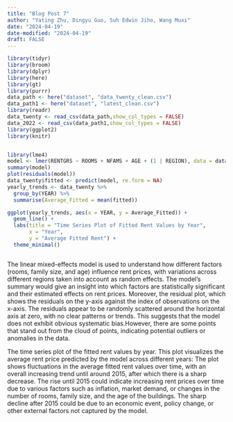 ```yaml
---
title: "Blog Post 7"
author: "Yating Zhu, Dingyu Guo, Suh Edwin Jiho, Wang Muxi"
date: "2024-04-19"
date-modified: "2024-04-19"
draft: FALSE
---
```

```r
library(tidyr)
library(broom)
library(dplyr)
library(here)
library(gt)
library(purrr)
data_path <- here("dataset", "data_twenty_clean.csv")
data_path1 <- here("dataset", "latest_clean.csv")
library(readr)
data_twenty <- read_csv(data_path,show_col_types = FALSE) 
data_2022 <- read_csv(data_path1,show_col_types = FALSE) 
library(ggplot2)
library(knitr)



```

```r
library(lme4)
model <- lmer(RENTGRS ~ ROOMS + NFAMS + AGE + (1 | REGION), data = data_twenty, REML = FALSE)
summary(model)
plot(residuals(model))
data_twenty$fitted <- predict(model, re.form = NA)
yearly_trends <- data_twenty %>%
  group_by(YEAR) %>%
  summarise(Average_Fitted = mean(fitted))

ggplot(yearly_trends, aes(x = YEAR, y = Average_Fitted)) +
  geom_line() +
  labs(title = "Time Series Plot of Fitted Rent Values by Year",
       x = "Year",
       y = "Average Fitted Rent") +
  theme_minimal()



```
The linear mixed-effects model is used to understand how different factors (rooms, family size, and age) influence rent prices, with variations across different regions taken into account as random effects. The model's summary would give an insight into which factors are statistically significant and their estimated effects on rent prices. Moreover, the residual plot, which shows the residuals on the y-axis against the index of observations on the x-axis. The residuals appear to be randomly scattered around the horizontal axis at zero, with no clear patterns or trends. This suggests that the model does not exhibit obvious systematic bias.However, there are some points that stand out from the cloud of points, indicating potential outliers or anomalies in the data.

The time series plot of the fitted rent values by year. This plot visualizes the average rent price predicted by the model across different years: The plot shows fluctuations in the average fitted rent values over time, with an overall increasing trend until around 2015, after which there is a sharp decrease. The rise until 2015 could indicate increasing rent prices over time due to various factors such as inflation, market demand, or changes in the number of rooms, family size, and the age of the buildings. The sharp decline after 2015 could be due to an economic event, policy change, or other external factors not captured by the model.

